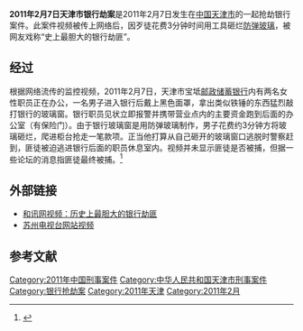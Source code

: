 '''2011年2月7日天津市银行劫案'''是2011年2月7日发生在[[中华人民共和国|中国]][[天津市|天津市]]的一起抢劫银行案件。此案件视频被传上网络后，因歹徒花费3分钟时间用工具砸烂[[防弹玻璃|防弹玻璃]]，被网友戏称“史上最胆大的银行劫匪”。

==经过==
根据网络流传的监控视频，2011年2月7日，天津市宝坻[[中国邮政储蓄银行|邮政储蓄银行]]内有两名女性职员正在办公，一名男子进入银行后戴上黑色面罩，拿出类似铁锤的东西猛烈敲打银行的玻璃窗。银行职员见状立即报警并携带营业点内的主要资金跑到后面的办公室（有保险门）。由于银行玻璃窗是用防弹玻璃制作，男子花费约3分钟方将玻璃砸烂，爬进柜台抢走一笔款项。正当他打算从自己砸开的玻璃窗口逃脱时警察赶到，匪徒被迫逃进银行后面的职员休息室内。视频并未显示匪徒是否被捕，但据一些论坛的消息指匪徒最终被捕。<ref>{{Cite web |url=http://news.yzdsb.com.cn/system/2011/02/28/010955765.shtml |title=史上最胆大的银行劫匪 |accessdate=2011-03-03 |archive-date=2012-07-28 |archive-url=https://archive.is/20120728210306/http://news.yzdsb.com.cn/system/2011/02/28/010955765.shtml |dead-url=yes }}</ref>

==外部链接==
*[https://web.archive.org/web/20160304142732/http://tv.hexun.com/2011-02-28/127606643.html 和讯网视频：历史上最胆大的银行劫匪]
*[https://web.archive.org/web/20110303012418/http://www.csztv.com/wldst/qmkp/bxcw/2011/2/28/827543.shtml 苏州电视台网站视频]

==参考文献==
<div class="references-small">
<references></references>
</div>

[[Category:2011年中国刑事案件|Category:2011年中国刑事案件]]
[[Category:中华人民共和国天津市刑事案件|Category:中华人民共和国天津市刑事案件]]
[[Category:银行抢劫案|Category:银行抢劫案]]
[[Category:2011年天津|Category:2011年天津]]
[[Category:2011年2月|Category:2011年2月]]